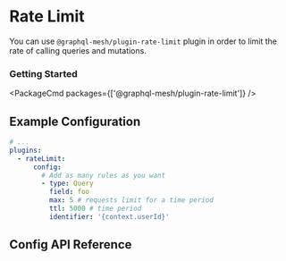 
# Rate Limit

You can use `@graphql-mesh/plugin-rate-limit` plugin in order to limit the rate of calling queries and mutations.

### Getting Started

<PackageCmd packages={['@graphql-mesh/plugin-rate-limit']} />

## Example Configuration

```yaml filename=".meshrc.yaml"
# ...
plugins:
  - rateLimit:
      config:
        # Add as many rules as you want
        - type: Query
          field: foo
          max: 5 # requests limit for a time period
          ttl: 5000 # time period
          identifier: '{context.userId}'
```

## Config API Reference


<API />
